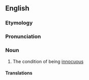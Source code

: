 ==English==

===Etymology===
{{suffix|en|innocuous|ness}}

===Pronunciation===
{{rfp|en}}

===Noun===
{{en-noun|-|+}}

# The condition of being [[innocuous]]

====Translations====
{{trans-top|condition of being innocuous}}
{{trans-mid}}
{{trans-bottom}}